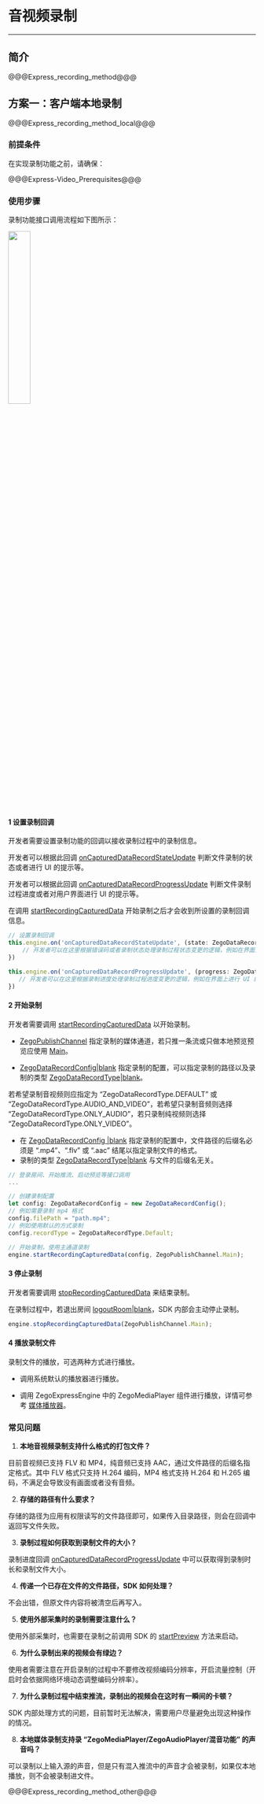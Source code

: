 # 音视频录制

- - -

## 简介

@@@Express_recording_method@@@

## 方案一：客户端本地录制

@@@Express_recording_method_local@@@

### 前提条件

在实现录制功能之前，请确保：

@@@Express-Video_Prerequisites@@@

### 使用步骤

录制功能接口调用流程如下图所示：

<img src="/Pics/Android/ExpressSDK/record/HarmonyOS-voicerecord.png" width=30%>

#### 1 设置录制回调

开发者需要设置录制功能的回调以接收录制过程中的录制信息。

开发者可以根据此回调 [onCapturedDataRecordStateUpdate](/unique-api/express-video-sdk/zh/ets_ohos/interfaces/_zegoexpresseventhandler_.zegoeventlistener.html#oncaptureddatarecordstateupdate) 判断文件录制的状态或者进行 UI 的提示等。

开发者可以根据此回调 [onCapturedDataRecordProgressUpdate](/unique-api/express-video-sdk/zh/ets_ohos/interfaces/_zegoexpresseventhandler_.zegoeventlistener.html#oncaptureddatarecordprogressupdate) 判断文件录制过程进度或者对用户界面进行 UI 的提示等。


<div class = 'mk-warning'>

在调用 [startRecordingCapturedData](/unique-api/express-video-sdk/zh/ets_ohos/classes/_zegoexpressengine_.zegoexpressengine.html#startrecordingcaptureddata) 开始录制之后才会收到所设置的录制回调信息。
</div>

```ts
// 设置录制回调
this.engine.on('onCapturedDataRecordStateUpdate', (state: ZegoDataRecordState, errorCode: number, config: ZegoDataRecordConfig, channel: ZegoPublishChannel) => {
    // 开发者可以在这里根据错误码或者录制状态处理录制过程状态变更的逻辑，例如在界面上进行 UI 的提示等                   
})

this.engine.on('onCapturedDataRecordProgressUpdate', (progress: ZegoDataRecordProgress, config: ZegoDataRecordConfig, channel: ZegoPublishChannel) => {
   // 开发者可以在这里根据录制进度处理录制过程进度变更的逻辑，例如在界面上进行 UI 的提示等                     
})

```

#### 2 开始录制

开发者需要调用 [startRecordingCapturedData](/unique-api/express-video-sdk/zh/ets_ohos/classes/_zegoexpressengine_.zegoexpressengine.html#startrecordingcaptureddata) 以开始录制。

- [ZegoPublishChannel](/unique-api/express-video-sdk/zh/ets_ohos/enums/_zegoexpressdefines_.zegopublishchannel.html) 指定录制的媒体通道，若只推一条流或只做本地预览预览应使用 [Main](/unique-api/express-video-sdk/zh/ets_ohos/enums/_zegoexpressdefines_.zegopublishchannel.html#main)。  
  
- [ZegoDataRecordConfig\|blank](/unique-api/express-video-sdk/zh/ets_ohos/classes/_zegoexpressdefines_.zegodatarecordconfig.html) 指定录制的配置，可以指定录制的路径以及录制的类型 [ZegoDataRecordType\|blank](/unique-api/express-video-sdk/zh/ets_ohos/enums/_zegoexpressdefines_.zegodatarecordtype.html)。 
 
若希望录制音视频则应指定为 “ZegoDataRecordType.DEFAULT” 或 “ZegoDataRecordType.AUDIO_AND_VIDEO”，若希望只录制音频则选择 “ZegoDataRecordType.ONLY_AUDIO”，若只录制纯视频则选择 “ZegoDataRecordType.ONLY_VIDEO”。

<div class = 'mk-warning'>

- 在 [ZegoDataRecordConfig \|blank](/unique-api/express-video-sdk/zh/ets_ohos/classes/_zegoexpressdefines_.zegodatarecordconfig.html) 指定录制的配置中，文件路径的后缀名必须是 “.mp4”、“.flv” 或 “.aac” 结尾以指定录制文件的格式。
- 录制的类型 [ZegoDataRecordType\|blank](/unique-api/express-video-sdk/zh/ets_ohos/enums/_zegoexpressdefines_.zegodatarecordtype.html) 与文件的后缀名无关。
</div>

```ts
// 登录房间、开始推流、启动预览等接口调用
...

// 创建录制配置
let config: ZegoDataRecordConfig = new ZegoDataRecordConfig();
// 例如需要录制 mp4 格式
config.filePath = "path.mp4";
// 例如使用默认的方式录制
config.recordType = ZegoDataRecordType.Default;

// 开始录制，使用主通道录制
engine.startRecordingCapturedData(config, ZegoPublishChannel.Main);

```

#### 3 停止录制

开发者需要调用 [stopRecordingCapturedData](/unique-api/express-video-sdk/zh/ets_ohos/classes/_zegoexpressengine_.zegoexpressengine.html#stoprecordingcaptureddata) 来结束录制。

<div class = 'mk-warning'>

在录制过程中，若退出房间 [logoutRoom\|blank](/unique-api/express-video-sdk/zh/ets_ohos/classes/_zegoexpressengine_.zegoexpressengine.html#logoutroom)，SDK 内部会主动停止录制。
</div>


```ts
engine.stopRecordingCapturedData(ZegoPublishChannel.Main);
```

#### 4 播放录制文件

录制文件的播放，可选两种方式进行播放。

* 调用系统默认的播放器进行播放。

* 调用 ZegoExpressEngine 中的 ZegoMediaPlayer 组件进行播放，详情可参考 [媒体播放器](!Other_Functions/MediaPlayer)。


### 常见问题

1. **本地音视频录制支持什么格式的打包文件？**

  目前音视频已支持 FLV 和 MP4，纯音频已支持 AAC，通过文件路径的后缀名指定格式。其中 FLV 格式只支持 H.264 编码，MP4 格式支持 H.264 和 H.265 编码，不满足会导致没有画面或者没有音频。 

2. **存储的路径有什么要求？**

  存储的路径为应用有权限读写的文件路径即可，如果传入目录路径，则会在回调中返回写文件失败。

3. **录制过程如何获取到录制文件的大小？**

  录制进度回调 [onCapturedDataRecordProgressUpdate](/unique-api/express-video-sdk/zh/ets_ohos/interfaces/_zegoexpresseventhandler_.zegoeventlistener.html#oncaptureddatarecordprogressupdate) 中可以获取得到录制时长和录制文件大小。

4. **传递一个已存在文件的文件路径，SDK 如何处理？**

  不会出错，但原文件内容将被清空后再写入。

5. **使用外部采集时的录制需要注意什么？**

  使用外部采集时，也需要在录制之前调用 SDK 的 [startPreview](/unique-api/express-video-sdk/zh/ets_ohos/classes/_zegoexpressengine_.zegoexpressengine.html#startpreview) 方法来启动。

6. **为什么录制出来的视频会有绿边？**

  使用者需要注意在开启录制的过程中不要修改视频编码分辨率，开启流量控制（开启时会依据网络环境动态调整编码分辨率）。

7. **为什么录制过程中结束推流，录制出的视频会在这时有一瞬间的卡顿？**

  SDK 内部处理方式的问题，目前暂时无法解决，需要用户尽量避免出现这种操作的情况。

8. **本地媒体录制支持录 “ZegoMediaPlayer/ZegoAudioPlayer/混音功能” 的声音吗？**

  可以录制以上输入源的声音，但是只有混入推流中的声音才会被录制，如果仅本地播放，则不会被录制进文件。


@@@Express_recording_method_other@@@
